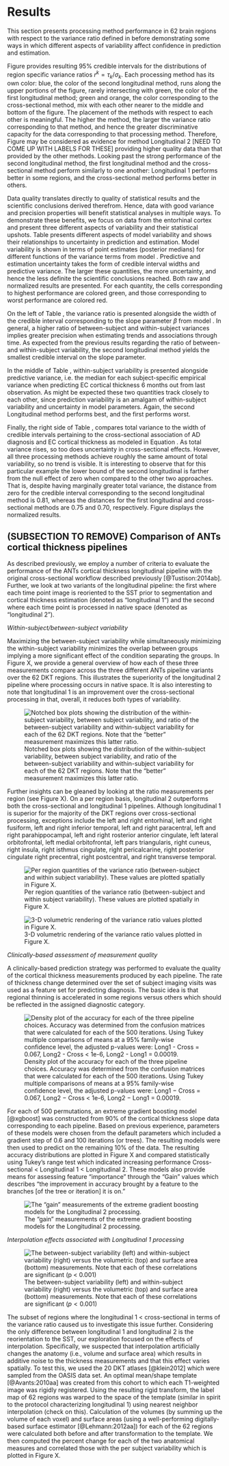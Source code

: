 
# Results


This section presents processing method performance in 62 brain regions with respect to the variance ratio defined in \eqref{eq::var_rat} before demonstrating some ways in which different aspects of variability affect confidence in prediction and estimation.

Figure \eqref{fig2} provides resulting 95\% credible intervals for the distributions of region specific variance ratios $r^k = \tau_k / \sigma_k$.  Each processing method has its own color: blue, the color of the second longitudinal method, runs along the upper portions of the figure, rarely intersecting with green, the color of the first longitudinal method; green and orange, the color corresponding to the cross-sectional method, mix with each other nearer to the middle and bottom of the figure.  The placement of the methods with respect to each other is meaningful.  The higher the method, the larger the variance ratio corresponding to that method, and hence the greater discriminative capacity for the data corresponding to that processing method.  Therefore, Figure \eqref{fig2} may be considered as evidence for method Longitudinal 2 [NEED TO COME UP WITH LABELS FOR THESE] providing higher quality data than that provided by the other methods.  Looking past the strong performance of the second longitudinal method, the first longitudinal method and the cross-sectional method perform similarly to one another: Longitudinal 1 performs better in some regions, and the cross-sectional method performs better in others.

\begin{figure}[ht!]
\includegraphics[width=\textwidth]{../Figures/variance_ratios.pdf}
\caption{95\% credible intervals of the region specific variance ratios $r^k=\tau_k/\sigma_k$ are presented for each processing method.  The second longitudinal method dominates the others: its point estimates--posterior median--are greater than those of the other processing methods; and its credible intervals only overlap with those of the first longitudinal method once and never overlap with those of the cross-sectional method. These results suggest that data obtained using the Longitudinal 2 method have greater discriminative capacity than data obtained using the other methods.}\label{fig2}
\end{figure}

Data quality translates directly to quality of statistical results and the scientific conclusions derived therefrom. Hence, data with good variance and precision properties will benefit statistical analyses in multiple ways. To demonstrate these benefits, we focus on data from the entorhinal cortex and present three different aspects of variability and their statistical upshots. Table \eqref{res_tab} presents different aspects of model variability and shows their relationships to uncertainty in prediction and estimation.  Model variability is shown in terms of point estimates (posterior medians) for different functions of the variance terms from model \eqref{eq::lme1}.  Predictive and estimation uncertainty takes the form of credible interval widths and predictive variance.  The larger these quantities, the more uncertainty, and hence the less definite the scientific conclusions reached.  Both raw and normalized results are presented.  For each quantity, the cells corresponding to highest performance are colored green, and those corresponding to worst performance are colored red.

\begin{table}[h!]
\begin{center}
\caption{Processing methods and EC statistical results}\label{res_tab}
\begin{tabular}{lcc|cc|cc}
\hline
Method & $\frac{\tau}{\sigma}$ & CI width\footnotemark[1] & $\sigma^2$ & Variance\footnotemark[2] & $\sigma^2 + \tau^2$ & CI width\footnotemark[3] \\
\hline
\bf{Cross-sectional} &&&&&& \\
\quad \emph{unnormalized} & 3.82 & 0.0026  & 0.07 & 0.07 & 1.02 & \cellcolor{red} 0.46  \\
\quad \emph{normalized}   & 0.73 & 0.76  & 0.58 & 0.48 & 0.99 & \cellcolor{red} 1 \\
\bf{Longitudinal 1} &&&&&& \\
\quad \emph{unnormalized}  & \cellcolor{red} 2.83 & \cellcolor{red} 0.0034 & \cellcolor{red} 0.11 &\cellcolor{red} 0.15 & \cellcolor{green} 1.02 & \cellcolor{green} 0.41 \\
\quad \emph{normalized}   & \cellcolor{red} 0.54 & \cellcolor{red} 1 &\cellcolor{red} 1 &\cellcolor{red} 1 & \cellcolor{green} 0.99 & \cellcolor{green} 0.90 \\  
\bf{Longitudinal 2} &&&&&& \\
 \quad \emph{unnormalized}  & \cellcolor{green} 5.23 & \cellcolor{green} 0.0019 & \cellcolor{green} 0.04 & \cellcolor{green} 0.04 & \cellcolor{red} 1.03 & 0.42 \\
 \quad \emph{normalized}   & \cellcolor{green} 1 & \cellcolor{green} 0.57 & \cellcolor{green} 0.32 & \cellcolor{green} 0.29 & \cellcolor{red} 1 & 0.91 \\
\hline
\end{tabular}
\end{center}
\end{table}

On the left of Table \eqref{res_tab}, the variance ratio is presented alongside the width of the credible interval corresponding to the slope parameter $\beta$ from model \eqref{eq::lme1}. In general, a higher ratio of between-subject and within-subject variances implies greater precision when estimating trends and associations through time.  As expected from the previous results regarding the ratio of between- and within-subject variability, the second longitudinal method yields the smallest credible interval on the slope parameter.

In the middle of Table \eqref{res_tab}, within-subject variability is presented alongside predictive variance, i.e. the median for each subject-specific empirical variance when predicting EC cortical thickness 6 months out from last observation. As might be expected these two quantities track closely to each other, since prediction variability is an amalgam of within-subject variability and uncertainty in model parameters.  Again, the second Longitudinal method performs best, and the first performs worst.

Finally, the right side of Table \eqref{res_tab}, compares total variance to the width of credible intervals pertaining to the cross-sectional association of AD diagnosis and EC cortical thickness as modeled in Equation \eqref{eq::slr}. As total variance rises, so too does uncertainty in cross-sectional effects.  However, all three processing methods achieve roughly the same amount of total variability, so no trend is visible.  It is interesting to observe that for this particular example the lower bound of the second longitudinal is farther from the null effect of zero when compared to the other two approaches. That is, despite having marginally greater total variance, the distance from zero for the credible interval corresponding to the second longitudinal method is 0.81, whereas the distances for the first longitudinal and cross-sectional methods are 0.75 and 0.70, respectively.  Figure \eqref{fig1} displays the normalized results.

\begin{figure}[ht!]
\includegraphics[width=\textwidth]{../Figures/results_plot.pdf}
\caption{Aspects of model variance (see Section \ref{sec:meth}) are compared with credible interval sizes and variance in predictions. Values are normalized by the largest quantity, and processing methods are distinguished by color and ordering. On the left, the variance ratio $r = \tau / \sigma$ is compared to the width of credible interval for the slope term of model \eqref{eq::lme1}. In the middle, within-subject variance $\sigma^2$ is compared to predictive variance.  On the right, total variance $\sigma^2 + \tau^2$ is compared to width of credible interval for the cross-sectional association of AD status with EC cortical thickness.}\label{fig1}
\end{figure}



## (SUBSECTION TO REMOVE)  Comparison of ANTs cortical thickness pipelines

As described previously, we employ a number of criteria to evaluate the performance
of the ANTs cortical thickness longitudinal pipeline  with the original cross-sectional
workflow described previously [@Tustison:2014ab].  Further, we look at two variants
of the longitudinal pipeline:  the first where each time point image is reoriented to the
SST prior to segmentation and cortical thickness estimation (denoted as "longitudinal 1")
and the second where each time point is processed in native space (denoted as
 "longitudinal 2").  

 _Within-subject/between-subject variability_

Maximizing the between-subject variability while simultaneously minimizing the
within-subject variability minimizes the overlap between groups implying a more
significant effect of the condition separating the groups.  In Figure X, we provide
a general overview of how each of these three measurements compare across
the three different ANTs pipeline variants over the 62 DKT regions.  This illustrates
the superiority of the longitudinal 2 pipeline where processing occurs in native
space.  It is also interesting to note that longitudinal 1 is an improvement over
the cross-sectional processing in that, overall, it reduces both types of variability.

![Notched box plots showing the distribution of the within-subject variability,
between subject variability, and ratio of the between-subject variability and
within-subject variability for each of the 62 DKT regions.  Note that the
"better" measurement maximizes this latter ratio.](../Figures/allData.png)

Further insights can be gleaned by looking at the ratio measurements per region
(see Figure X).  On a per region basis, longitudinal 2 outperforms both the cross-sectional
and longitudinal 1 pipelines.  Although longitudinal 1 is superior for the majority
of the DKT regions over cross-sectional processing, exceptions include the
left and right entorhinal,
left and right fusiform,
left and right inferior temporal,
left and right paracentral,
left and right parahippocampal,
left and right rosterior anterior cingulate,
left lateral orbitofrontal,
left medial orbitofrontal,
left pars triangularis,
right cuneus,
right insula,
right isthmus cingulate,
right pericalcarine,
right posterior cingulate
right precentral,
right postcentral, and
right transverse temporal.

![Per region quantities of the variance ratio (between-subject and within subject
 variability).  These values are plotted spatially in Figure X.](../Figures/ratio.png)

![3-D volumetric rendering of the variance ratio values plotted in
Figure X.](../Figures/medianRatios3D.png)

_Clinically-based assessment of measurement quality_   

A clinically-based prediction strategy was performed to evaluate the quality
of the cortical thickness measurements produced by each pipeline.  The rate of
thickness change determined over the set of subject imaging visits was used
as a feature set for predicting diagnosis.  The basic idea is that regional
thinning is accelerated in some regions versus others which should be reflected
in the assigned diagnostic category.

![Density plot of the accuracy for each of the three pipeline choices.  Accuracy was
 determined from the confusion matrices that were calculated for each of the
 500 iterations.  Using Tukey multiple comparisons of means at a 95% family-wise
 confidence level, the adjusted p-values were: Long1 $-$ Cross = 0.067,
 Long2 $-$ Cross < 1e-6, Long2 $-$ Long1 = 0.00019.](../Figures/accuracy0.9.png)

For each of 500 permutations, an extreme gradient boosting model [@xgboost]
was constructed from 90\% of the cortical thickness slope data corresponding to each
pipeline.  Based on previous experience, parameters of these models were chosen
from the default parameters which included a gradient step of 0.6 and 100 iterations
(or trees).
The resulting models were then used to predict on the remaining 10\%
of the data.  The resulting accuracy distributions are plotted in Figure X and
compared statistically using Tukey's range test which indicated increasing
performance Cross-sectional < Longitudinal 1 < Longitudinal 2.  These models
also provide means for assessing feature "importance" through the "Gain" values
which describes "the improvement in accuracy brought by a feature to the branches
[of the tree or iteration] it is on."

 ![The "gain" measurements of the extreme gradient boosting models for the
 Longitudinal 2 processing.](../Figures/importanceCombinedLong20.9.png)

_Interpolation effects associated with Longitudinal 1 processing_

![The between-subject variability (left) and within-subject variability (right)
versus the volumetric (top) and surface area (bottom) measurements.
Note that each of these correlations are significant ($p < 0.001$)](../Figures/oasisCorrelationVolumeAndSurfaceArea.png)

The subset of regions where the longitudinal 1 $<$ cross-sectional in terms of
the variance ratio caused us to investigate this issue further.  Considering the
only difference between longitudinal 1 and longitudinal 2 is the reorientation
to the SST, our exploration focused on the effects of interpolation. Specifically,
we suspected that interpolation artificially changes the anatomy (i.e., volume
and surface area) which results in additive  noise to the thickness measurements
and that this effect varies spatially.  To test this, we used the 20 DKT atlases
[@klein2012] which were sampled from the OASIS data set.  An optimal mean/shape
template [@Avants:2010aa] was created from this cohort to which each T1-weighted
image was rigidly registered.  Using the resulting rigid transform, the label
map of 62 regions was warped to the space of the template (similar in spirit to
the protocol characterizing longitudinal 1) using nearest neighbor interpolation
(check on this).  Calculation of the volumes (by summing up the volume of each
voxel) and surface areas (using a well-performing digitally-based surface estimator
[@Lehmann:2012aa]) for each of the 62 regions were calculated both before and after
transformation to the template.  We then computed the percent change for each
of the two anatomical measures and correlated those with the per subject variability
which is plotted in Figure X.
